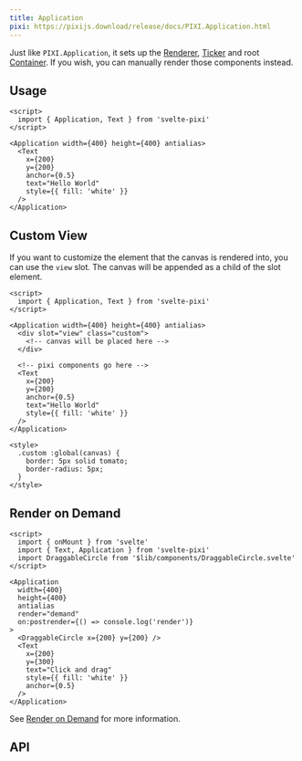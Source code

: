 ```yaml
---
title: Application
pixi: https://pixijs.download/release/docs/PIXI.Application.html
---
```



Just like `PIXI.Application`, it sets up the [Renderer](/docs/components/renderer), [Ticker](/docs/components/ticker) and root [Container](/docs/components/container). If you wish, you can manually render those components instead.

## Usage

```svelte live props={{ bg: 'none' }} wrapper="/src/layouts/examples/wrappers/Empty.svelte"
<script>
  import { Application, Text } from 'svelte-pixi'
</script>

<Application width={400} height={400} antialias>
  <Text
    x={200}
    y={200}
    anchor={0.5}
    text="Hello World"
    style={{ fill: 'white' }}
  />
</Application>
```

## Custom View

If you want to customize the element that the canvas is rendered into, you can use the `view` slot. The canvas will be appended as a child of the slot element.

```svelte live props={{ bg: 'none' }} wrapper="/src/layouts/examples/wrappers/Empty.svelte"
<script>
  import { Application, Text } from 'svelte-pixi'
</script>

<Application width={400} height={400} antialias>
  <div slot="view" class="custom">
    <!-- canvas will be placed here -->
  </div>

  <!-- pixi components go here -->
  <Text
    x={200}
    y={200}
    anchor={0.5}
    text="Hello World"
    style={{ fill: 'white' }}
  />
</Application>

<style>
  .custom :global(canvas) {
    border: 5px solid tomato;
    border-radius: 5px;
  }
</style>
```

## Render on Demand

```svelte live props={{ bg: 'none' }} wrapper="/src/layouts/examples/wrappers/Empty.svelte"
<script>
  import { onMount } from 'svelte'
  import { Text, Application } from 'svelte-pixi'
  import DraggableCircle from '$lib/components/DraggableCircle.svelte'
</script>

<Application
  width={400}
  height={400}
  antialias
  render="demand"
  on:postrender={() => console.log('render')}
>
  <DraggableCircle x={200} y={200} />
  <Text
    x={200}
    y={300}
    text="Click and drag"
    style={{ fill: 'white' }}
    anchor={0.5}
  />
</Application>
```

See [Render on Demand](/docs/advanced/optimizing-performance#render-on-demand) for more information.

## API

<ComponentAPI component="Application.svelte" />
